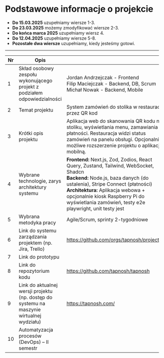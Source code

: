 # Podstawowe informacje o projekcie

- **Do 15.03.2025** uzupełniamy wiersze 1-3.
- **Do 23.03.2025** możemy zmodyfikować wiersze 2-3.
- **Do końca marca 2025** uzupełniamy wiersz 4.
- **Do 12.04.2025** uzupełniamy wiersze 5-8.
- **Pozostałe dwa wiersze** uzupełniamy, kiedy jesteśmy gotowi.

---

| Nr  | Opis  |   |
|----|-----------------------------------------------------------|---|
| 1  | Skład osobowy zespołu wykonującego projekt z podziałem odpowiedzialności | Jordan Andrzejczak - Frontend <br/> Filip Maciejczak - Backend, DB, Scrum <br/> Michał Nowak - Backend, Mobile |
| 2  | Temat projektu | System zamówień do stolika w restauracji przez QR kod |
| 3  | Krótki opis projektu | Aplikacja web do skanowania QR kodu na stoliku, wyświetlania menu, zamawiania i płatności. Restauracja widzi status zamówień na panelu obsługi. Opcjonalnie możliwe rozszerzenie projektu o aplikację mobilną. |
| 4  | Wybrane technologie, zarys architektury systemu | **Frontend:** Next.js, Zod, Zodios, React Query, Zustand, Tailwind, WebSocket, Shadcn <br/> **Backend:** Node.js, baza danych (do ustalenia), Stripe Connect (płatności) <br/> **Architektura:** Aplikacja webowa + opcjonalnie kiosk Raspberry Pi do wyświetlania zamówień, testy e2e playwright, unit testy jest <br/> |
| 5  | Wybrana metodyka pracy | Agile/Scrum, sprinty 2-tygodniowe  |
| 6  | Link do systemu zarządzania projektem (np. Jira, Trello) | https://github.com/orgs/tapnosh/projects/1 |
| 7  | Link do prototypu |   |
| 8  | Link do repozytorium kodu | https://github.com/tapnosh/tapnosh |
| 9  | Link do aktualnej wersji projektu (np. dostęp do systemu na maszynie wirtualnej wydziału) | https://tapnosh.com/ |
| 10 | Automatyzacja procesów (DevOps) – II semestr |   |